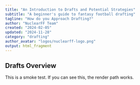 ```yaml
---
title: "An Introduction to Drafts and Potential Strategies"
subtitle: "A beginner's guide to fantasy football drafting"
tagline: "How do you Approach Drafting?"
author: "NuclearFF Team"
created: "2024-02-05"
updated: "2024-11-28"
category: "drafting"
author_avatar: "logos/nuclearff-logo.png"
output: html_fragment
---
```


## Drafts Overview

This is a smoke test. If you can see this, the render path works.
